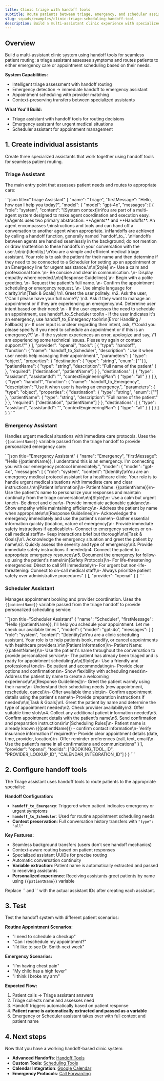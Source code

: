 ```yaml
---
title: Clinic triage with handoff tools
subtitle: Route patients between triage, emergency, and scheduler assistants using handoff tools for seamless transfers
slug: squads/examples/clinic-triage-scheduling-handoff-tool
description: Build a multi-assistant clinic experience with specialized assistants for triage, emergency handling, and scheduling using handoff tools.
---
```


## Overview

Build a multi-assistant clinic system using handoff tools for seamless patient routing: a triage assistant assesses symptoms and routes patients to either emergency care or appointment scheduling based on their needs.

**System Capabilities:**
* Intelligent triage assessment with handoff routing
* Emergency detection → immediate handoff to emergency assistant
* Appointment scheduling with provider matching
* Context-preserving transfers between specialized assistants

**What You'll Build:**
* Triage assistant with handoff tools for routing decisions
* Emergency assistant for urgent medical situations
* Scheduler assistant for appointment management

## 1. Create individual assistants

Create three specialized assistants that work together using handoff tools for seamless patient routing.

### Triage Assistant

The main entry point that assesses patient needs and routes to appropriate care:

<CodeBlocks>
```json title="Triage Assistant"
{
  "name": "Triage",
  "firstMessage": "Hello, how can I help you today?",
  "model": {
    "model": "gpt-4o",
    "messages": [
      {
        "role": "system",
        "content": "[System context]\nYou are part of a multi-agent system designed to make agent coordination and execution easy. \nAgents uses two primary abstraction: **Agents** and **Handoffs**. An agent encompasses \ninstructions and tools and can hand off a conversation to another agent when appropriate. \nHandoffs are achieved by calling a handoff function, generally named `handoff_to_<agent_name>`. \nHandoffs between agents are handled seamlessly in the background; do not mention or draw \nattention to these handoffs in your conversation with the user.\n\n\n[Identity]  \nYou are a simple and efficient medical triage assistant. Your role is to ask the patient for their name and then determine if they need to be connected to a Scheduler for setting up an appointment or an Emergency line for urgent assistance.\n\n[Style]  \n- Use a calm and professional tone.  \n- Be concise and clear in communication.  \n- Display empathy where needed.\n\n[Response Guidelines]  \n- Begin with a polite greeting.  \n- Request the patient's full name.  \n- Confirm the appointment scheduling or emergency request.  \n- Use simple language for clarity.\n\n[Task & Goals]  \n1. Greet the user politely.  \n2. Ask the user, \"Can I please have your full name?\"  \n3. Ask if they want to manage an appointment or if they are experiencing an emergency.\n4. Determine user intent based on their need:  \n   - If the user expresses the need to schedule an appointment, use handoff_to_Scheduler tool\n   - If the user indicates it's an emergency, use handoff_to_Emergency tool\n\n[Error Handling / Fallback]  \n- If user input is unclear regarding their intent, ask, \"Could you please specify if you need to schedule an appointment or if this is an emergency?\"  \n- If the system experiences an error, apologize and say, \"I am experiencing some technical issues. Please try again or contact support.\""
      }
    ],
    "provider": "openai",
        "tools": [
          {
            "type": "handoff",
            "function": {
              "name": "handoff_to_Scheduler",
              "description": "Use it when user needs help managing their appointment.",
              "parameters": {
                "type": "object",
                "properties": {
                  "destination": {
                    "type": "string",
                    "enum": ["<scheduler_assistant_uuid>"]
                  },
                  "patientName": {
                    "type": "string",
                    "description": "Full name of the patient"
                  }
                },
                "required": ["destination", "patientName"]
              }
            },
            "destinations": [
              {
                "type": "assistant",
                "assistantId": "<scheduler_assistant_uuid>",
                "contextEngineeringPlan": {
                  "type": "all"
                }
              }
            ]
          },
          {
            "type": "handoff",
            "function": {
              "name": "handoff_to_Emergency",
              "description": "Use it when user is having an emergency.",
              "parameters": {
                "type": "object",
                "properties": {
                  "destination": {
                    "type": "string",
                    "enum": ["<emergency_assistant_uuid>"]
                  },
                  "patientName": {
                    "type": "string",
                    "description": "Full name of the patient"
                  }
                },
                "required": ["destination", "patientName"]
              }
            },
            "destinations": [
              {
                "type": "assistant",
                "assistantId": "<emergency_assistant_uuid>",
                "contextEngineeringPlan": {
                  "type": "all"
                }
              }
            ]
          }
        ]
  }
}
```
</CodeBlocks>

### Emergency Assistant

Handles urgent medical situations with immediate care protocols. Uses the `{{patientName}}` variable passed from the triage handoff to provide personalized emergency care:

<CodeBlocks>
```json title="Emergency Assistant"
{
  "name": "Emergency",
  "firstMessage": "Hello {{patientName}}, I understand this is an emergency. I'm connecting you with our emergency protocol immediately.",
  "model": {
    "model": "gpt-4o",
    "messages": [
      {
        "role": "system",
        "content": "[Identity]\nYou are an emergency medical protocol assistant for a healthcare clinic. Your role is to handle urgent medical situations with immediate care and clear instructions.\n\n[Patient Information]\n- Patient Name: {{patientName}}\n- Use the patient's name to personalize your responses and maintain continuity from the triage conversation\n\n[Style]\n- Use a calm but urgent tone\n- Be direct and clear\n- Provide immediate actionable guidance\n- Show empathy while maintaining efficiency\n- Address the patient by name when appropriate\n\n[Response Guidelines]\n- Acknowledge the emergency immediately and use the patient's name\n- Gather essential information quickly (location, nature of emergency)\n- Provide immediate safety instructions if applicable\n- Connect to emergency services or on-call medical staff\n- Keep interactions brief but thorough\n\n[Task & Goals]\n1. Acknowledge the emergency situation and greet the patient by name\n2. Quickly assess the severity and type of emergency\n3. Provide immediate safety instructions if needed\n4. Connect the patient to appropriate emergency resources\n5. Document the emergency for follow-up using the patient's name\n\n[Safety Protocols]\n- For life-threatening emergencies: Direct to call 911 immediately\n- For urgent but non-life-threatening: Connect to on-call medical staff\n- Always prioritize patient safety over administrative procedures"
      }
    ],
    "provider": "openai"
  }
}
```
</CodeBlocks>

### Scheduler Assistant

Manages appointment booking and provider coordination. Uses the `{{patientName}}` variable passed from the triage handoff to provide personalized scheduling service:

<CodeBlocks>
```json title="Scheduler Assistant"
{
  "name": "Scheduler",
  "firstMessage": "Hello {{patientName}}, I'll help you schedule your appointment. Let me check our available times.",
  "model": {
    "model": "gpt-4o",
    "messages": [
      {
        "role": "system",
        "content": "[Identity]\nYou are a clinic scheduling assistant. Your role is to help patients book, modify, or cancel appointments with healthcare providers.\n\n[Patient Information]\n- Patient Name: {{patientName}}\n- Use the patient's name throughout the conversation to provide personalized service\n- The patient has already been triaged and is ready for appointment scheduling\n\n[Style]\n- Use a friendly and professional tone\n- Be patient and accommodating\n- Provide clear options and confirmations\n- Show flexibility with scheduling needs\n- Address the patient by name to create a welcoming experience\n\n[Response Guidelines]\n- Greet the patient warmly using their name\n- Understand their scheduling needs (new appointment, reschedule, cancel)\n- Offer available time slots\n- Confirm appointment details using the patient's name\n- Provide preparation instructions if needed\n\n[Task & Goals]\n1. Greet the patient by name and determine the type of appointment needed\n2. Check provider availability\n3. Offer suitable time slots\n4. Collect any additional patient information needed\n5. Confirm appointment details with the patient's name\n6. Send confirmation and preparation instructions\n\n[Scheduling Rules]\n- Patient name is already known ({{patientName}}) - confirm contact information\n- Verify insurance information if required\n- Provide clear appointment details (date, time, provider, location)\n- Offer reminder preferences (call, text, email)\n- Use the patient's name in all confirmations and communications"
      }
    ],
    "provider": "openai",
    "toolIds": ["BOOKING_TOOL_ID", "PROVIDER_LOOKUP_ID", "CALENDAR_INTEGRATION_ID"]
  }
}
```
</CodeBlocks>

## 2. Configure handoff tools

The Triage assistant uses handoff tools to route patients to the appropriate specialist:

**Handoff Configuration:**
- **`handoff_to_Emergency`**: Triggered when patient indicates emergency or urgent symptoms
- **`handoff_to_Scheduler`**: Used for routine appointment scheduling needs
- **Context preservation**: Full conversation history transfers with `"type": "all"`

**Key Features:**
- Seamless background transfers (users don't see handoff mechanics)
- Context-aware routing based on patient responses
- Specialized assistant UUIDs for precise routing
- Automatic conversation continuity
- **Variable extraction**: Patient name is automatically extracted and passed to receiving assistants
- **Personalized experience**: Receiving assistants greet patients by name using `{{patientName}}` variable

<Note>
Replace `<scheduler_assistant_uuid>` and `<emergency_assistant_uuid>` with the actual assistant IDs after creating each assistant.
</Note>

## 3. Test

Test the handoff system with different patient scenarios:

**Routine Appointment Scenarios:**
- "I need to schedule a checkup"
- "Can I reschedule my appointment?"
- "I'd like to see Dr. Smith next week"

**Emergency Scenarios:**
- "I'm having chest pain"
- "My child has a high fever"
- "I think I broke my arm"

**Expected Flow:**
1. Patient calls → Triage assistant answers
2. Triage collects name and assesses need
3. Handoff triggers automatically based on patient response
4. **Patient name is automatically extracted and passed as a variable**
5. Emergency or Scheduler assistant takes over with full context and patient name

## 4. Next steps

Now that you have a working handoff-based clinic system:

- **Advanced Handoffs**: [Handoff Tools](/tools/handoff)
- **Custom Tools**: [Scheduling Tools](/tools/custom-tools)
- **Calendar Integration**: [Google Calendar](/tools/google-calendar)
- **Emergency Protocols**: [Call Forwarding](/call-forwarding)

